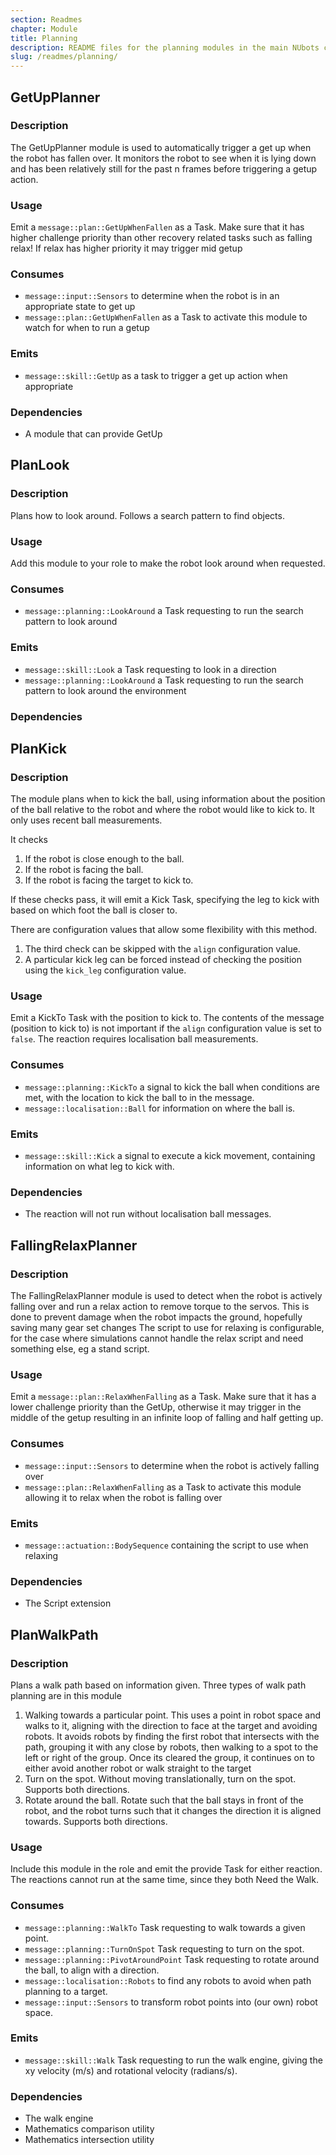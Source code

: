 ```yaml
---
section: Readmes
chapter: Module
title: Planning
description: README files for the planning modules in the main NUbots codebase
slug: /readmes/planning/
---
```


## GetUpPlanner

### Description

The GetUpPlanner module is used to automatically trigger a get up when the robot has fallen over.
It monitors the robot to see when it is lying down and has been relatively still for the past n frames before triggering a getup action.

### Usage

Emit a `message::plan::GetUpWhenFallen` as a Task.
Make sure that it has higher challenge priority than other recovery related tasks such as falling relax!
If relax has higher priority it may trigger mid getup

### Consumes

- `message::input::Sensors` to determine when the robot is in an appropriate state to get up
- `message::plan::GetUpWhenFallen` as a Task to activate this module to watch for when to run a getup

### Emits

- `message::skill::GetUp` as a task to trigger a get up action when appropriate

### Dependencies

- A module that can provide GetUp

## PlanLook

### Description

Plans how to look around. Follows a search pattern to find objects.

### Usage

Add this module to your role to make the robot look around when requested.

### Consumes

- `message::planning::LookAround` a Task requesting to run the search pattern to look around

### Emits

- `message::skill::Look` a Task requesting to look in a direction
- `message::planning::LookAround` a Task requesting to run the search pattern to look around the environment

### Dependencies

## PlanKick

### Description

The module plans when to kick the ball, using information about the position of the ball relative to the robot and where the robot would like to kick to. It only uses recent ball measurements.

It checks

1. If the robot is close enough to the ball.
2. If the robot is facing the ball.
3. If the robot is facing the target to kick to.

If these checks pass, it will emit a Kick Task, specifying the leg to kick with based on which foot the ball is closer to.

There are configuration values that allow some flexibility with this method.

1. The third check can be skipped with the `align` configuration value.
2. A particular kick leg can be forced instead of checking the position using the `kick_leg` configuration value.

### Usage

Emit a KickTo Task with the position to kick to. The contents of the message (position to kick to) is not important if the `align` configuration value is set to `false`. The reaction requires localisation ball measurements.

### Consumes

- `message::planning::KickTo` a signal to kick the ball when conditions are met, with the location to kick the ball to in the message.
- `message::localisation::Ball` for information on where the ball is.

### Emits

- `message::skill::Kick` a signal to execute a kick movement, containing information on what leg to kick with.

### Dependencies

- The reaction will not run without localisation ball messages.

## FallingRelaxPlanner

### Description

The FallingRelaxPlanner module is used to detect when the robot is actively falling over and run a relax action to remove torque to the servos.
This is done to prevent damage when the robot impacts the ground, hopefully saving many gear set changes
The script to use for relaxing is configurable, for the case where simulations cannot handle the relax script and need something else, eg a stand script.

### Usage

Emit a `message::plan::RelaxWhenFalling` as a Task.
Make sure that it has a lower challenge priority than the GetUp, otherwise it may trigger in the middle of the getup resulting in an infinite loop of falling and half getting up.

### Consumes

- `message::input::Sensors` to determine when the robot is actively falling over
- `message::plan::RelaxWhenFalling` as a Task to activate this module allowing it to relax when the robot is falling over

### Emits

- `message::actuation::BodySequence` containing the script to use when relaxing

### Dependencies

- The Script extension

## PlanWalkPath

### Description

Plans a walk path based on information given. Three types of walk path planning are in this module

1. Walking towards a particular point. This uses a point in robot space and walks to it, aligning with the direction to face at the target and avoiding robots.
   It avoids robots by finding the first robot that intersects with the path, grouping it with any close by robots, then walking to a spot to the left or right of the group.
   Once its cleared the group, it continues on to either avoid another robot or walk straight to the target
2. Turn on the spot. Without moving translationally, turn on the spot. Supports both directions.
3. Rotate around the ball. Rotate such that the ball stays in front of the robot, and the robot turns such that it changes the direction it is aligned towards. Supports both directions.

### Usage

Include this module in the role and emit the provide Task for either reaction. The reactions cannot run at the same time, since they both Need the Walk.

### Consumes

- `message::planning::WalkTo` Task requesting to walk towards a given point.
- `message::planning::TurnOnSpot` Task requesting to turn on the spot.
- `message::planning::PivotAroundPoint` Task requesting to rotate around the ball, to align with a direction.
- `message::localisation::Robots` to find any robots to avoid when path planning to a target.
- `message::input::Sensors` to transform robot points into (our own) robot space.

### Emits

- `message::skill::Walk` Task requesting to run the walk engine, giving the xy velocity (m/s) and rotational velocity (radians/s).

### Dependencies

- The walk engine
- Mathematics comparison utility
- Mathematics intersection utility
